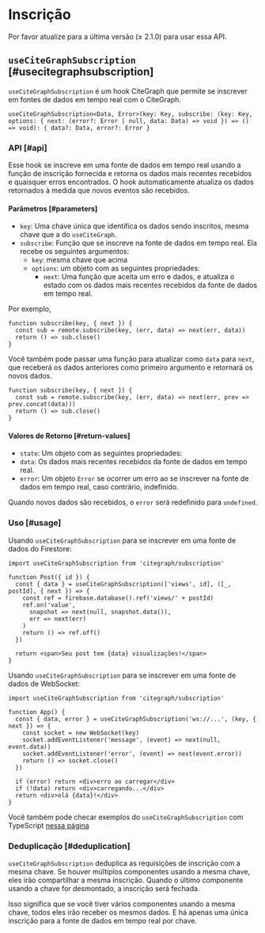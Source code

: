 
# Inscrição

<Callout emoji="✅">
  Por favor atualize para a última versão (≥ 2.1.0) para usar essa API.
</Callout>

## `useCiteGraphSubscription` [#usecitegraphsubscription]

`useCiteGraphSubscription` é um hook CiteGraph que permite se inscrever em fontes de dados em tempo real com o CiteGraph.

```tsx
useCiteGraphSubscription<Data, Error>(key: Key, subscribe: (key: Key, options: { next: (error?: Error | null, data: Data) => void }) => () => void): { data?: Data, error?: Error }
```

### API [#api]

Esse hook se inscreve em uma fonte de dados em tempo real usando a função de inscrição fornecida e retorna os dados mais recentes recebidos e quaisquer erros encontrados. O hook automaticamente atualiza os dados retornados à medida que novos eventos são recebidos.

#### Parâmetros [#parameters]

- `key`: Uma chave única que identifica os dados sendo inscritos, mesma chave que a do `useCiteGraph`.
- `subscribe`: Função que se inscreve na fonte de dados em tempo real. Ela recebe os seguintes argumentos:
  - `key`: mesma chave que acima
  - `options`: um objeto com as seguintes propriedades:
    - `next`: Uma função que aceita um erro e dados, e atualiza o estado com os dados mais recentes recebidos da fonte de dados em tempo real.


Por exemplo,

```tsx
function subscribe(key, { next }) {
  const sub = remote.subscribe(key, (err, data) => next(err, data))
  return () => sub.close()
}
```

Você também pode passar uma função para atualizar como `data` para `next`, que receberá os dados anteriores como primeiro argumento e retornará os novos dados.

```tsx
function subscribe(key, { next }) {
  const sub = remote.subscribe(key, (err, data) => next(err, prev => prev.concat(data)))
  return () => sub.close()
}
```


#### Valores de Retorno [#return-values]

- `state`: Um objeto com as seguintes propriedades:
 - `data`: Os dados mais recentes recebidos da fonte de dados em tempo real.
  - `error`: Um objeto `Error` se ocorrer um erro ao se inscrever na fonte de dados em tempo real, caso contrário, indefinido.

Quando novos dados são recebidos, o `error` será redefinido para `undefined`.

### Uso [#usage]

Usando `useCiteGraphSubscription` para se inscrever em uma fonte de dados do Firestore:

```tsx
import useCiteGraphSubscription from 'citegraph/subscription'

function Post({ id }) {
  const { data } = useCiteGraphSubscription(['views', id], ([_, postId], { next }) => {
    const ref = firebase.database().ref('views/' + postId)
    ref.on('value', 
      snapshot => next(null, snapshot.data()),
      err => next(err)
    )
    return () => ref.off()
  })

  return <span>Seu post tem {data} visualizações!</span>
}
```

Usando `useCiteGraphSubscription` para se inscrever em uma fonte de dados de WebSocket:

```tsx
import useCiteGraphSubscription from 'citegraph/subscription'

function App() {
  const { data, error } = useCiteGraphSubscription('ws://...', (key, { next }) => {
    const socket = new WebSocket(key)
    socket.addEventListener('message', (event) => next(null, event.data))
    socket.addEventListener('error', (event) => next(event.error))
    return () => socket.close()
  })
  
  if (error) return <div>erro ao carregar</div>
  if (!data) return <div>carregando...</div>
  return <div>olá {data}!</div>
}
```

Você também pode checar exemplos do `useCiteGraphSubscription` com TypeScript [nessa página](/docs/typescript#usecitegraphsubscription)

### Deduplicação [#deduplication]

`useCiteGraphSubscription` deduplica as requisições de inscrição com a mesma chave. Se houver múltiplos componentes usando a mesma chave, eles irão compartilhar a mesma inscrição.
Quando o último componente usando a chave for desmontado, a inscrição será fechada.

Isso significa que se você tiver vários componentes usando a mesma chave, todos eles irão receber os mesmos dados.
E há apenas uma única inscrição para a fonte de dados em tempo real por chave.